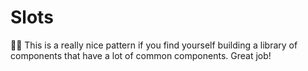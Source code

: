 # Slots

<EpicVideo url="https://www.epicreact.dev/workshops/advanced-react-patterns/dad-joke-break-slots" />

👨‍💼 This is a really nice pattern if you find yourself building a library of
components that have a lot of common components. Great job!
